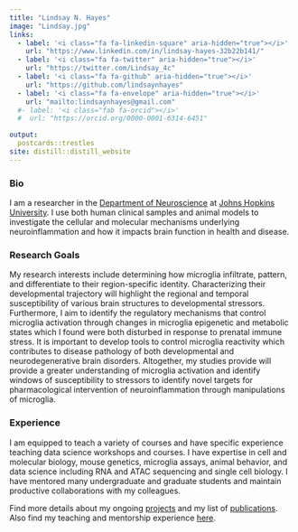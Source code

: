 ```yaml
---
title: "Lindsay N. Hayes"
image: "Lindsay.jpg"
links:
  - label: '<i class="fa fa-linkedin-square" aria-hidden="true"></i>'
    url: "https://www.linkedin.com/in/lindsay-hayes-32b22b141/"
  - label: '<i class="fa fa-twitter" aria-hidden="true"></i>'
    url: "https://twitter.com/Lindsay_4c"
  - label: '<i class="fa fa-github" aria-hidden="true"></i>'
    url: "https://github.com/lindsaynhayes"
  - label: '<i class="fa fa-envelope" aria-hidden="true"></i>'
    url: "mailto:lindsaynhayes@gmail.com"
  #- label: '<i class="fab fa-orcid"></i>'
  #  url: "https://orcid.org/0000-0001-6314-6451"

output:
  postcards::trestles
site: distill::distill_website
---
```


### Bio 
I am a researcher in the [Department of Neuroscience](https://neuroscience.jhu.edu) at [Johns Hopkins University](https://www.jhu.edu). I use both human clinical samples and animal models to investigate the cellular and molecular mechanisms underlying neuroinflammation and how it impacts brain function in health and disease.

### Research Goals
My research interests include determining how microglia infiltrate, pattern, and differentiate to their region-specific identity. Characterizing their developmental trajectory will highlight the regional and temporal susceptibility of various brain structures to developmental stressors. Furthermore, I aim to identify the regulatory mechanisms that control microglia activation through changes in microglia epigenetic and metabolic states which I found were both disturbed in response to prenatal immune stress. It is important to develop tools to control microglia reactivity which contributes to disease pathology of both developmental and neurodegenerative brain disorders. Altogether, my studies provide will provide a greater understanding of microglia activation and identify windows of susceptibility to stressors to identify novel targets for pharmacological intervention of neuroinflammation through manipulations of microglia.

### Experience
I am equipped to teach a variety of courses and have specific experience teaching data science workshops and courses. I have expertise in cell and molecular biology, mouse genetics, microglia assays, animal behavior, and data science including RNA and ATAC sequencing and single cell biology. I have mentored many undergraduate and graduate students and maintain productive collaborations with my colleagues.

Find more details about my ongoing [projects](https://lindsaynhayes.github.io/projects.html) and my list of [publications](https://lindsaynhayes.github.io/publications.html). Also find my teaching and mentorship experience [here](https://lindsaynhayes.github.io/teaching.html).
